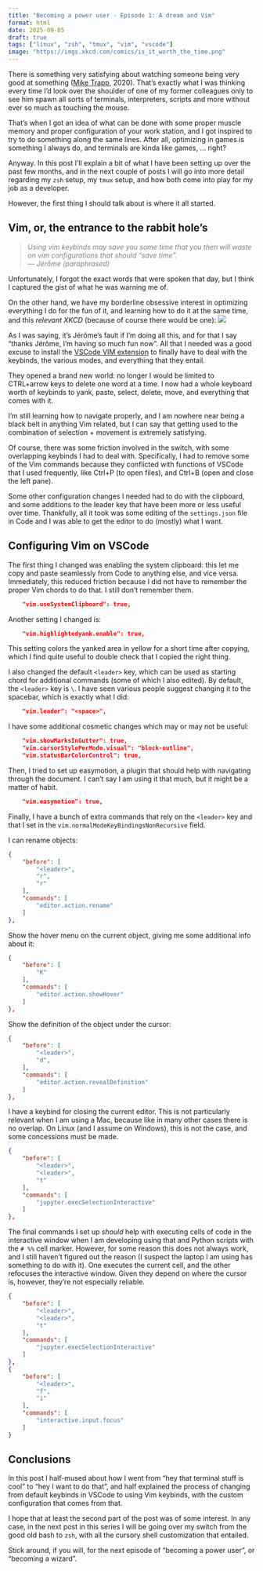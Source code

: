 ```yaml
---
title: "Becoming a power user - Episode 1: A dream and Vim"
format: html
date: 2025-09-05
draft: true
tags: ["linux", "zsh", "tmux", "vim", "vscode"]
image: "https://imgs.xkcd.com/comics/is_it_worth_the_time.png"
---
```



There is something very satisfying about watching someone being very good at something
([Mike Trapp](https://youtu.be/ppPX9F0kEys?si=Ova1YWMvmqM6IaV7&t=904), 2020). 
That's exactly what I was thinking every time I'd look over the shoulder of one 
of my former colleagues only to see him spawn all sorts of terminals, interpreters,
scripts and more without ever so much as touching the mouse. 

That's when I got an idea of what can be done with some proper muscle memory and 
proper configuration of your work station, and I got inspired to try to do something
along the same lines. After all, optimizing in games is something I always do, and
terminals are kinda like games, ... right? 

Anyway. In this post I'll explain a bit of what I have been setting up over the 
past few months, and in the next couple of posts I will go into more detail regarding
my `zsh` setup, my `tmux` setup, and how both come into play for my job as a 
developer. 

However, the first thing I should talk about is where it all started. 

## Vim, or, the entrance to the rabbit hole's

<blockquote style="font-style: italic; color: gray;">
  Using vim keybinds may save you some time that you then will waste on vim 
  configurations that should "save time".
  <br>— Jérôme (paraphrased)
</blockquote>

Unfortunately, I forgot the exact words that were spoken that day, but I think
I captured the gist of what he was warning me of. 

On the other hand, we have my borderline obsessive interest in optimizing everything
I do for the fun of it, and learning how to do it at the same time, and this 
_relevant XKCD_ (because of course there would be one):
![](https://imgs.xkcd.com/comics/is_it_worth_the_time.png){fig-align="center"}

As I was saying, it's Jérôme's fault if I'm doing all this, and for that I say 
"thanks Jérôme, I'm having so much fun now". All that I needed was a good excuse
to install the [VSCode VIM extension](https://marketplace.visualstudio.com/items?itemName=vscodevim.vim)
to finally have to deal with the keybinds, the various modes, and everything that 
they entail. 

They opened a brand new world: no longer I would be limited to CTRL+arrow keys
to delete one word at a time. I now had a whole keyboard worth of keybinds to 
yank, paste, select, delete, move, and everything that comes with it. 

I'm still learning how to navigate properly, and I am nowhere near being a black 
belt in anything Vim related, but I can say that getting used to the combination
of selection + movement is extremely satisfying. 

Of course, there was some friction involved in the switch, with some overlapping
keybinds I had to deal with. Specifically, I had to remove some of the Vim commands
because they conflicted with functions of VSCode that I used frequently, like 
Ctrl+P (to open files), and Ctrl+B (open and close the left pane). 

Some other configuration changes I needed had to do with the clipboard, and some
additions to the leader key that have been more or less useful over time. 
Thankfully, all it took was some editing of the `settings.json` file in Code and
I was able to get the editor to do (mostly) what I want. 

## Configuring Vim on VSCode
The first thing I changed was enabling the system clipboard: this let me copy and
paste seamlessly from Code to anything else, and vice versa. Immediately, this
reduced friction because I did not have to remember the proper Vim chords to do that.
I still don't remember them. 

```json
    "vim.useSystemClipboard": true,
```
Another setting I changed is: 
```json
    "vim.highlightedyank.enable": true,
```
This setting colors the yanked area in yellow for a short time after copying, which
I find quite useful to double check that I copied the right thing. 

I also changed the default `<leader>` key, which can be used as starting chord 
for additional commands (some of which I also edited). By default, the `<leader>`
key is `\`. I have seen various people suggest changing it to the spacebar, which
is exactly what I did: 

```json
    "vim.leader": "<space>",
```
I have some additional cosmetic changes which may or may not be useful: 
```json
    "vim.showMarksInGutter": true,
    "vim.cursorStylePerMode.visual": "block-outline",
    "vim.statusBarColorControl": true,
```

Then, I tried to set up easymotion, a plugin that should help with navigating 
through the document. I can't say I am using it that much, but it might be a 
matter of habit. 
```json
    "vim.easymotion": true,  
```
Finally, I have a bunch of extra commands that rely on the `<leader>` key and that
I set in the `vim.normalModeKeyBindingsNonRecursive` field. 

I can rename objects:
```json
{
    "before": [
        "<leader>",
        "r",
        "r"
    ],
    "commands": [
        "editor.action.rename"
    ]
},
```
Show the hover menu on the current object, giving me some additional
info about it:    
```json
{
    "before": [
        "K"
    ],
    "commands": [
        "editor.action.showHover"
    ]
},
```

Show the definition of the object under the cursor: 
```json
{
    "before": [
        "<leader>",
        "d",
    ],
    "commands": [
        "editor.action.revealDefinition"
    ]
},
```
I have a keybind for closing the current editor. This is not particularly relevant
when I am using a Mac, because like in many other cases there is no overlap. On
Linux (and I assume on Windows), this is not the case, and some concessions must
be made.

```json
{
    "before": [
        "<leader>",
        "<leader>",
        "t"
    ],
    "commands": [
        "jupyter.execSelectionInteractive"
    ]
},
```
The final commands I set up _should_ help with executing cells of code in the 
interactive window when I am developing using that and Python scripts with the 
`# %%` cell marker. However, for some reason this does not always work, and I 
still haven't figured out the reason (I suspect the laptop I am using has something
to do with it). 
One executes the current cell, and the other refocuses the interactive window. 
Given they depend on where the cursor is, however, they're not especially reliable. 


```json
{
    "before": [
        "<leader>",
        "<leader>",
        "t"
    ],
    "commands": [
        "jupyter.execSelectionInteractive"
    ]
},
{
    "before": [
        "<leader>",
        "f",
        "i"
    ],
    "commands": [
        "interactive.input.focus"
    ]
}
```

## Conclusions
In this post I half-mused about how I went from "hey that terminal stuff is cool"
to "hey I want to do that", and half explained the process of changing from default
keybinds in VSCode to using Vim keybinds, with the custom configuration that comes
from that. 

I hope that at least the second part of the post was of some interest. In any case,
in the next post in this series I will be going over my switch from the good old
bash to `zsh`, with all the cursory shell customization that entailed. 

Stick around, if you will, for the next episode of "becoming a power user", or 
"becoming a wizard". 
